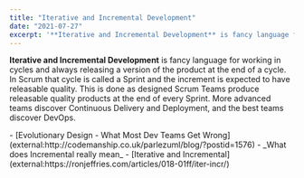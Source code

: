 ```yaml
---
title: "Iterative and Incremental Development"
date: "2021-07-27"
excerpt: '**Iterative and Incremental Development** is fancy language for working in cycles and'
---
```


**Iterative and Incremental Development** is fancy language for working in cycles and always releasing a version of the product at the end of a cycle. In Scrum that cycle is called a Sprint and the increment is expected to have releasable quality. This is done as designed Scrum Teams produce releasable quality products at the end of every Sprint. More advanced teams discover Continuous Delivery and Deployment, and the best teams discover DevOps.

<HighlightBox heading="Resource Links" variant="resourceLinks">
- [Evolutionary Design - What Most Dev Teams Get Wrong](external:http://codemanship.co.uk/parlezuml/blog/?postid=1576) - _What does Incremental really mean_
- [Iterative and Incremental](external:https://ronjeffries.com/articles/018-01ff/iter-incr/)
</HighlightBox>
